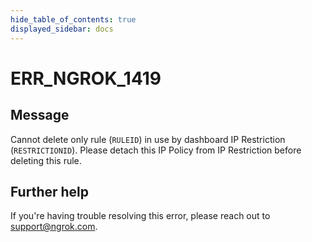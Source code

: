 ```yaml
---
hide_table_of_contents: true
displayed_sidebar: docs
---
```



# ERR_NGROK_1419

## Message

Cannot delete only rule (`RULEID`) in use by dashboard IP Restriction (`RESTRICTIONID`). Please detach this IP Policy from IP Restriction before deleting this rule.

<ErrorDetails error="err_ngrok_1419" />

## Further help

If you're having trouble resolving this error, please reach out to [support@ngrok.com](mailto:support@ngrok.com?subject=Help%20with%20ERR_NGROK_1419).
